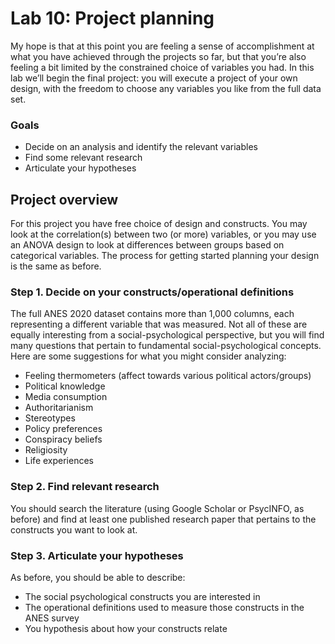 # Lab 10: Project planning {.unnumbered}

My hope is that at this point you are feeling a sense of accomplishment at what you have achieved through the projects so far, but that you're also feeling a bit limited by the constrained choice of variables you had. In this lab we'll begin the final project: you will execute a project of your own design, with the freedom to choose any variables you like from the full data set.


### Goals

- Decide on an analysis and identify the relevant variables
- Find some relevant research
- Articulate your hypotheses



## Project overview

For this project you have free choice of design and constructs. You may look at the correlation(s) between two (or more) variables, or you may use an ANOVA design to look at differences between groups based on categorical variables. The process for getting started planning your design is the same as before.


### Step 1. Decide on your constructs/operational definitions

The full ANES 2020 dataset contains more than 1,000 columns, each representing a different variable that was measured. Not all of these are equally interesting from a social-psychological perspective, but you will find many questions that pertain to fundamental social-psychological concepts. Here are some suggestions for what you might consider analyzing:

- Feeling thermometers (affect towards various political actors/groups)
- Political knowledge
- Media consumption
- Authoritarianism
- Stereotypes
- Policy preferences
- Conspiracy beliefs
- Religiosity
- Life experiences


### Step 2. Find relevant research

You should search the literature (using Google Scholar or PsycINFO, as before) and find at least one published research paper that pertains to the constructs you want to look at.


### Step 3. Articulate your hypotheses

As before, you should be able to describe:

- The social psychological constructs you are interested in
- The operational definitions used to measure those constructs in the ANES survey
- You hypothesis about how your constructs relate

